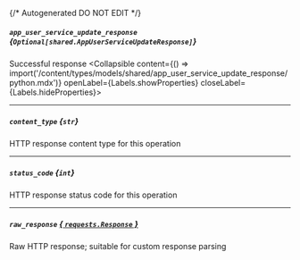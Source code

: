 {/* Autogenerated DO NOT EDIT  */}

##### `app_user_service_update_response` *{`Optional[shared.AppUserServiceUpdateResponse]`}*
Successful response
<Collapsible content={() => import('/content/types/models/shared/app_user_service_update_response/python.mdx')} openLabel={Labels.showProperties} closeLabel={Labels.hideProperties}>
</Collapsible>

---
##### `content_type` *{`str`}*
HTTP response content type for this operation

---
##### `status_code` *{`int`}*
HTTP response status code for this operation

---
##### `raw_response` [*{ `requests.Response` }*](https://requests.readthedocs.io/en/latest/api/#requests.Response)
Raw HTTP response; suitable for custom response parsing


